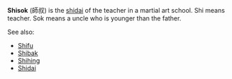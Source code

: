 '''Shisok''' (&#24107;&#21460;) is the [[shidai]] of the teacher in a martial art school.
Shi means teacher.
Sok means a uncle who is younger than the father.

See also:
*[[Shifu]]
*[[Shibak]]
*[[Shihing]]
*[[Shidai]]

{{stub}}